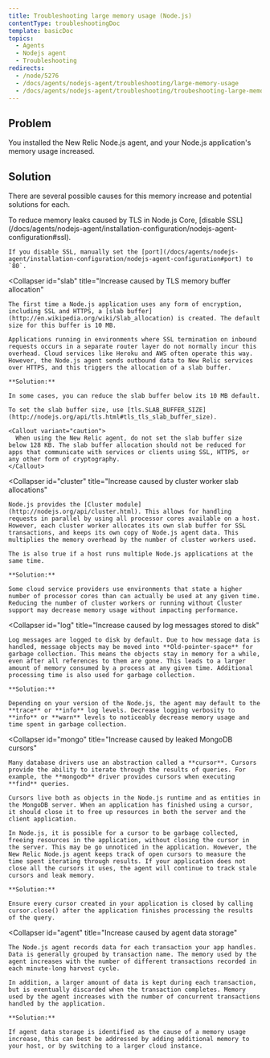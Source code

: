 ```yaml
---
title: Troubleshooting large memory usage (Node.js)
contentType: troubleshootingDoc
template: basicDoc
topics:
  - Agents
  - Nodejs agent
  - Troubleshooting
redirects:
  - /node/5276
  - /docs/agents/nodejs-agent/troubleshooting/large-memory-usage
  - /docs/agents/nodejs-agent/troubleshooting/troubeshooting-large-memory-usage-nodejs
---
```


## Problem

You installed the New Relic Node.js agent, and your Node.js application's memory usage increased.

## Solution

There are several possible causes for this memory increase and potential solutions for each.

<CollapserGroup>
  <Collapser
    id="ssl"
    title="Increase caused by SSL/TLS"
  >
    To reduce memory leaks caused by TLS in Node.js Core, [disable SSL](/docs/agents/nodejs-agent/installation-configuration/nodejs-agent-configuration#ssl).

    If you disable SSL, manually set the [port](/docs/agents/nodejs-agent/installation-configuration/nodejs-agent-configuration#port) to `80`.
  </Collapser>

  <Collapser
    id="slab"
    title="Increase caused by TLS memory buffer allocation"
  >
    The first time a Node.js application uses any form of encryption, including SSL and HTTPS, a [slab buffer](http://en.wikipedia.org/wiki/Slab_allocation) is created. The default size for this buffer is 10 MB.

    Applications running in environments where SSL termination on inbound requests occurs in a separate router layer do not normally incur this overhead. Cloud services like Heroku and AWS often operate this way. However, the Node.js agent sends outbound data to New Relic services over HTTPS, and this triggers the allocation of a slab buffer.

    **Solution:**

    In some cases, you can reduce the slab buffer below its 10 MB default.

    To set the slab buffer size, use [tls.SLAB_BUFFER_SIZE](http://nodejs.org/api/tls.html#tls_tls_slab_buffer_size).

    <Callout variant="caution">
      When using the New Relic agent, do not set the slab buffer size below 128 KB. The slab buffer allocation should not be reduced for apps that communicate with services or clients using SSL, HTTPS, or any other form of cryptography.
    </Callout>
  </Collapser>

  <Collapser
    id="cluster"
    title="Increase caused by cluster worker slab allocations"
  >
    Node.js provides the [Cluster module](http://nodejs.org/api/cluster.html). This allows for handling requests in parallel by using all processor cores available on a host. However, each cluster worker allocates its own slab buffer for SSL transactions, and keeps its own copy of Node.js agent data. This multiplies the memory overhead by the number of cluster workers used.

    The is also true if a host runs multiple Node.js applications at the same time.

    **Solution:**

    Some cloud service providers use environments that state a higher number of processor cores than can actually be used at any given time. Reducing the number of cluster workers or running without Cluster support may decrease memory usage without impacting performance.
  </Collapser>

  <Collapser
    id="log"
    title="Increase caused by log messages stored to disk"
  >
    Log messages are logged to disk by default. Due to how message data is handled, message objects may be moved into **Old-pointer-space** for garbage collection. This means the objects stay in memory for a while, even after all references to them are gone. This leads to a larger amount of memory consumed by a process at any given time. Additional processing time is also used for garbage collection.

    **Solution:**

    Depending on your version of the Node.js, the agent may default to the **trace** or **info** log levels. Decrease logging verbosity to **info** or **warn** levels to noticeably decrease memory usage and time spent in garbage collection.
  </Collapser>

  <Collapser
    id="mongo"
    title="Increase caused by leaked MongoDB cursors"
  >
    Many database drivers use an abstraction called a **cursor**. Cursors provide the ability to iterate through the results of queries. For example, the **mongodb** driver provides cursors when executing **find** queries.

    Cursors live both as objects in the Node.js runtime and as entities in the MongoDB server. When an application has finished using a cursor, it should close it to free up resources in both the server and the client application.

    In Node.js, it is possible for a cursor to be garbage collected, freeing resources in the application, without closing the cursor in the server. This may be go unnoticed in the application. However, the New Relic Node.js agent keeps track of open cursors to measure the time spent iterating through results. If your application does not close all the cursors it uses, the agent will continue to track stale cursors and leak memory.

    **Solution:**

    Ensure every cursor created in your application is closed by calling cursor.close() after the application finishes processing the results of the query.
  </Collapser>

  <Collapser
    id="agent"
    title="Increase caused by agent data storage"
  >
    The Node.js agent records data for each transaction your app handles. Data is generally grouped by transaction name. The memory used by the agent increases with the number of different transactions recorded in each minute-long harvest cycle.

    In addition, a larger amount of data is kept during each transaction, but is eventually discarded when the transaction completes. Memory used by the agent increases with the number of concurrent transactions handled by the application.

    **Solution:**

    If agent data storage is identified as the cause of a memory usage increase, this can best be addressed by adding additional memory to your host, or by switching to a larger cloud instance.
  </Collapser>
</CollapserGroup>
